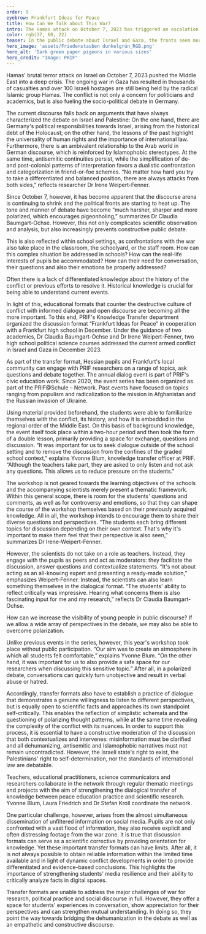 ```yaml
---
order: 9
eyebrow: Frankfurt Ideas for Peace
title: How Can We Talk about This War?
intro: The Hamas attack on October 7, 2023 has triggered an escalation of violence in Israel and Gaza. The war is also omnipresent in the public and media debate in Germany. The societal debate is becoming increasingly heated and seemingly irreconcilable camps are facing each other. Once again, the question arises as to how this complex conflict can be addressed and a discourse space can be created. PRIF's annual transfer format “Frankfurt Ideas for Peace” attempts to promote dialog and exchange. In December 2023, a workshop with Frankfurt school students took place as part of this series.
color: rgb(37, 60, 22)
teaser: In the public debate about Israel and Gaza, the fronts seem more hardened than ever. What challenges does this pose for civic education and how can conversations still work? PRIF employees report on the dialog format “Frankfurt Ideas for Peace”.
hero_image: 'assets/Friedenstauben dunkelgrün_RGB.png'
hero_alt: 'Dark green paper pigeons in various sizes'
hero_credit: "Image: PRIF"
---
```


<Leadin>Hamas' brutal terror attack</Leadin> on Israel on October 7, 2023 pushed the Middle East into a deep crisis. The ongoing war in Gaza has resulted in thousands of casualties and over 100 Israeli hostages are still being held by the radical Islamic group Hamas. The conflict is not only a concern for politicians and academics, but is also fueling the socio-political debate in Germany. 

The current discourse falls back on arguments that have always characterized the debate on Israel and Palestine: On the one hand, there are Germany's political responsibilities towards Israel, arising from the historical debt of the Holocaust; on the other hand, the lessons of the past highlight the universality of human rights and the importance of international law. Furthermore, there is an ambivalent relationship to the Arab world in German discourse, which is reinforced by Islamophobic stereotypes. At the same time, antisemitic continuities persist, while the simplification of de- and post-colonial patterns of interpretation favors a dualistic confrontation and categorization in friend-or-foe schemes. “No matter how hard you try to take a differentiated and balanced position, there are always attacks from both sides,” reflects researcher Dr Irene Weipert-Fenner.

Since October 7, however, it has become apparent that the discourse arena is continuing to shrink and the political fronts are starting to heat up. The tone and manner of debate have become “much harsher, sharper and more polarized, which encourages pigeonholing,” summarizes Dr Claudia Baumgart-Ochse. However, this not only complicates scientific observation and analysis, but also increasingly prevents constructive public debate.

This is also reflected within school settings, as confrontations with the war also take place in the classroom, the schoolyard, or the staff room. How can this complex situation be addressed in schools? How can the real-life interests of pupils be accommodated? How can their need for conversation, their questions and also their emotions be properly addressed?

<Quote cite="Claudia Baumgart-Ochse">

Often there is a lack of differentiated knowledge about the history of the conflict or previous efforts to resolve it. Historical knowledge is crucial for being able to understand current events.

</Quote>

In light of this, educational formats that counter the destructive culture of conflict with informed dialogue and open discourse are becoming all the more important. To this end, PRIF's Knowledge Transfer department organized the discussion format “Frankfurt Ideas for Peace” in cooperation with a Frankfurt high school in December. Under the guidance of two academics, Dr Claudia Baumgart-Ochse and Dr Irene Weipert-Fenner, two high school political science courses addressed the current armed conflict in Israel and Gaza in December 2023.

<Callout eyebrow="Infobox" title="Frankfurt Ideas for Peace" expandable={false}>

As part of the transfer format, Hessian pupils and Frankfurt's local community can engage with PRIF researchers on a range of topics, ask questions and debate together. The annual dialog event is part of PRIF's civic education work. Since 2020, the event series has been organized as part of the PRIF@Schule – Network. Past events have focused on topics ranging from populism and radicalization to the mission in Afghanistan and the Russian invasion of Ukraine.

</Callout>

Using material provided beforehand, the students were able to familiarize themselves with the conflict, its history, and how it is embedded in the regional order of the Middle East. On this basis of background knowledge, the event itself took place within a two-hour period and then took the form of a double lesson, primarily providing a space for exchange, questions and discussion. “It was important for us to seek dialogue outside of the school setting and to remove the discussion from the confines of the graded school context,” explains Yvonne Blum, knowledge transfer officer at PRIF. “Although the teachers take part, they are asked to only listen and not ask any questions. This allows us to reduce pressure on the students.”

The workshop is not geared towards the learning objectives of the schools and the accompanying scientists merely present a thematic framework. Within this general scope, there is room for the students' questions and comments, as well as for controversy and emotions, so that they can shape the course of the workshop themselves based on their previously acquired knowledge. All in all, the workshop intends to encourage them to share their diverse questions and perspectives. “The students each bring different topics for discussion depending on their own context. That's why it's important to make them feel that their perspective is also seen,” summarizes Dr Irene-Weipert-Fenner.

However, the scientists do not take on a role as teachers. Instead, they engage with the pupils as peers and act as moderators: they facilitate the discussion, answer questions and contextualize statements. “It's not about acting as an all-knowing expert and presenting a ready-made solution,” emphasizes Weipert-Fenner. Instead, the scientists can also learn something themselves in the dialogical format. “The students' ability to reflect critically was impressive. Hearing what concerns them is also fascinating input for me and my research,” reflects Dr Claudia Baumgart-Ochse.

<Quote cite="Irene Weipert-Fenner">

How can we increase the visibility of young people in public discourse? If we allow a wide array of perspectives in the debate, we may also be able to overcome polarization.

</Quote>

Unlike previous events in the series, however, this year's workshop took place without public participation. “Our aim was to create an atmosphere in which all students felt comfortable,” explains Yvonne Blum. “On the other hand, it was important for us to also provide a safe space for our researchers when discussing this sensitive topic.” After all, in a polarized debate, conversations can quickly turn unobjective and result in verbal abuse or hatred.

Accordingly, transfer formats also have to establish a practice of dialogue that demonstrates a genuine willingness to listen to different perspectives, but is equally open to scientific facts and approaches its own standpoint self-critically. This enables the reflection of simplistic schemata and the questioning of polarizing thought patterns, while at the same time revealing the complexity of the conflict with its nuances. In order to support this process, it is essential to have a constructive moderation of the discussion that both contextualizes and intervenes: misinformation must be clarified and all dehumanizing, antisemitic and Islamophobic narratives must not remain uncontradicted. However, the Israeli state's right to exist, the Palestinians' right to self-determination, nor the standards of international law are debatable.

<Callout title="PRIF@School – Network Peace Research and Educational Practice" expandable={false}>

Teachers, educational practitioners, science communicators and researchers collaborate in the network through regular thematic meetings and projects with the aim of strengthening the dialogical transfer of knowledge between peace education practice and scientific research. Yvonne Blum, Laura Friedrich and Dr Stefan Kroll coordinate the network.

</Callout>

One particular challenge, however, arises from the almost simultaneous dissemination of unfiltered information on social media. Pupils are not only confronted with a vast flood of information, they also receive explicit and often distressing footage from the war zone. It is true that discussion formats can serve as a scientific corrective by providing orientation for knowledge. Yet these important transfer formats can have limits. After all, it is not always possible to obtain reliable information within the limited time available and in light of dynamic conflict developments in order to provide differentiated and evidence-based conclusions. This highlights the importance of strengthening students' media resilience and their ability to critically analyze facts in digital spaces.

Transfer formats are unable to address the major challenges of war for research, political practice and social discourse in full. However, they offer a space for students' experiences in conversation, show appreciation for their perspectives and can strengthen mutual understanding. In doing so, they point the way towards bridging the dehumanization in the debate as well as an empathetic and constructive discourse.


